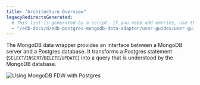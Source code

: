 ```yaml
---
title: "Architecture Overview"
legacyRedirectsGenerated:
  # This list is generated by a script. If you need add entries, use the `legacyRedirects` key.
  - "/edb-docs/d/edb-postgres-mongodb-data-adapter/user-guides/user-guide/5.2.8/architecture_overview.html"
---
```


<div id="architecture_overview" class="registered_link"></div>

The MongoDB data wrapper provides an interface between a MongoDB server and a Postgres database. It transforms a Postgres statement (`SELECT`/`INSERT`/`DELETE`/`UPDATE`) into a query that is understood by the MongoDB database.

![Using MongoDB FDW with Postgres](images/mongo_server_with_postgres.png)
